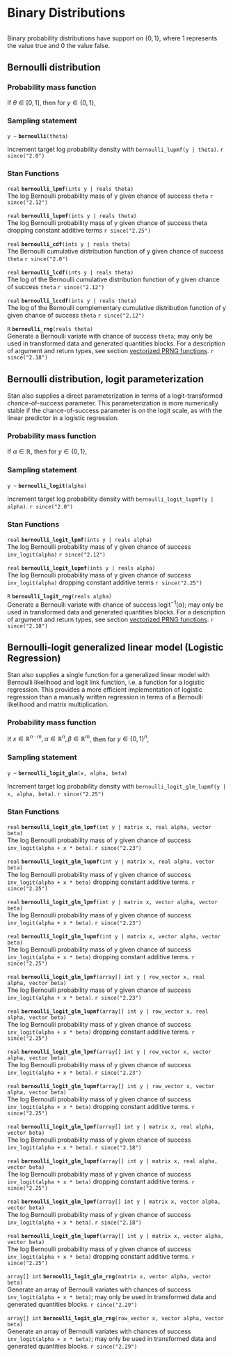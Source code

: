 # Binary Distributions
```r
```


Binary probability distributions have support on $\{0,1\}$, where 1
represents the value true and 0 the value false.


## Bernoulli distribution

### Probability mass function

If $\theta \in [0,1]$, then for $y \in \{0,1\}$,
\begin{equation*}
\text{Bernoulli}(y~|~\theta) = \left\{ \begin{array}{ll} \theta &
\text{if } y = 1, \text{ and} \\ 1 - \theta & \text{if } y = 0.
\end{array} \right.
\end{equation*}

### Sampling statement

`y ~ ` **`bernoulli`**`(theta)`

Increment target log probability density with `bernoulli_lupmf(y | theta)`.
`r since("2.0")`

<!-- real; bernoulli ~; -->
\index{{\tt \bfseries bernoulli }!sampling statement|hyperpage}

### Stan Functions

<!-- real; bernoulli_lpmf; (ints y | reals theta); -->
\index{{\tt \bfseries bernoulli\_lpmf  }!{\tt (ints y \textbar\ reals theta): real}|hyperpage}

`real` **`bernoulli_lpmf`**`(ints y | reals theta)`<br>\newline
The log Bernoulli probability mass of y given chance of success `theta`
`r since("2.12")`

<!-- real; bernoulli_lupmf; (ints y | reals theta); -->
\index{{\tt \bfseries bernoulli\_lupmf  }!{\tt (ints y \textbar\ reals theta): real}|hyperpage}

`real` **`bernoulli_lupmf`**`(ints y | reals theta)`<br>\newline
The log Bernoulli probability mass of y given chance of success theta
dropping constant additive terms
`r since("2.25")`

<!-- real; bernoulli_cdf; (ints y | reals theta); -->
\index{{\tt \bfseries bernoulli\_cdf  }!{\tt (ints y  \textbar\ reals theta): real}|hyperpage}

`real` **`bernoulli_cdf`**`(ints y | reals theta)`<br>\newline
The Bernoulli cumulative distribution function of y given chance of
success `theta`
`r since("2.0")`

<!-- real; bernoulli_lcdf; (ints y | reals theta); -->
\index{{\tt \bfseries bernoulli\_lcdf  }!{\tt (ints y \textbar\ reals theta): real}|hyperpage}

`real` **`bernoulli_lcdf`**`(ints y | reals theta)`<br>\newline
The log of the Bernoulli cumulative distribution function of y given
chance of success `theta`
`r since("2.12")`

<!-- real; bernoulli_lccdf; (ints y | reals theta); -->
\index{{\tt \bfseries bernoulli\_lccdf  }!{\tt (ints y \textbar\ reals theta): real}|hyperpage}

`real` **`bernoulli_lccdf`**`(ints y | reals theta)`<br>\newline
The log of the Bernoulli complementary cumulative distribution
function of y given chance of success `theta`
`r since("2.12")`

<!-- R; bernoulli_rng; (reals theta); -->
\index{{\tt \bfseries bernoulli\_rng  }!{\tt (reals theta): R}|hyperpage}

`R` **`bernoulli_rng`**`(reals theta)`<br>\newline
Generate a Bernoulli variate with chance of success `theta`; may only be
used in transformed data and generated quantities blocks.
For a description of argument and return types, see section
[vectorized PRNG functions](conventions_for_probability_functions.Rmd#prng-vectorization).
`r since("2.18")`

## Bernoulli distribution, logit parameterization {#bernoulli-logit-distribution}

Stan also supplies a direct parameterization in terms of a
logit-transformed chance-of-success parameter.  This parameterization
is more numerically stable if the chance-of-success parameter is on
the logit scale, as with the linear predictor in a logistic
regression.

### Probability mass function

If $\alpha \in \mathbb{R}$, then for $y \in \{0,1\}$,
\begin{equation*}
\text{BernoulliLogit}(y~|~\alpha) = \text{Bernoulli}(y |
\text{logit}^{-1}(\alpha)) = \left\{ \begin{array}{ll}
\text{logit}^{-1}(\alpha) & \text{if } y = 1, \text{ and} \\ 1 -
\text{logit}^{-1}(\alpha) &  \text{if } y = 0. \end{array} \right.
\end{equation*}

### Sampling statement

`y ~ ` **`bernoulli_logit`**`(alpha)`

Increment target log probability density with `bernoulli_logit_lupmf(y | alpha)`.
`r since("2.0")`

<!-- real; bernoulli_logit ~; -->
\index{{\tt \bfseries bernoulli\_logit }!sampling statement|hyperpage}

### Stan Functions

<!-- real; bernoulli_logit_lpmf; (ints y | reals alpha); -->
\index{{\tt \bfseries bernoulli\_logit\_lpmf  }!{\tt (ints y \textbar\ reals alpha): real}|hyperpage}

`real` **`bernoulli_logit_lpmf`**`(ints y | reals alpha)`<br>\newline
The log Bernoulli probability mass of y given chance of success
`inv_logit(alpha)`
`r since("2.12")`

<!-- real; bernoulli_logit_lupmf; (ints y | reals alpha); -->
\index{{\tt \bfseries bernoulli\_logit\_lupmf  }!{\tt (ints y \textbar\ reals alpha): real}|hyperpage}

`real` **`bernoulli_logit_lupmf`**`(ints y | reals alpha)`<br>\newline
The log Bernoulli probability mass of y given chance of success
`inv_logit(alpha)` dropping constant additive terms
`r since("2.25")`

<!-- R; bernoulli_logit_rng; (reals alpha); -->
\index{{\tt \bfseries bernoulli\_logit\_rng  }!{\tt (reals alpha): R}|hyperpage}

`R` **`bernoulli_logit_rng`**`(reals alpha)`<br>\newline
Generate a Bernoulli variate with chance of success
$\text{logit}^{-1}(\alpha)$; may only be used in transformed data and generated
quantities blocks. For a description of argument and return types, see section
[vectorized PRNG functions](conventions_for_probability_functions.Rmd#prng-vectorization).
`r since("2.18")`

## Bernoulli-logit generalized linear model (Logistic Regression) {#bernoulli-logit-glm}

Stan also supplies a single function for a generalized linear model
with Bernoulli likelihood and logit link function, i.e. a function
for a logistic regression. This provides a more efficient
implementation of logistic regression than a manually written
regression in terms of a Bernoulli likelihood and matrix
multiplication.

### Probability mass function

If $x\in \mathbb{R}^{n\cdot m}, \alpha \in \mathbb{R}^n, \beta\in
\mathbb{R}^m$, then for $y \in {\{0,1\}}^n$, \begin{align*}
&\text{BernoulliLogitGLM}(y~|~x, \alpha, \beta) = \prod_{1\leq i \leq
n}\text{Bernoulli}(y_i~|~\text{logit}^{-1}(\alpha_i + x_i\cdot
\beta))\\ &= \prod_{1\leq i \leq n} \left\{ \begin{array}{ll}
\text{logit}^{-1}(\alpha_i + \sum_{1\leq j\leq m}x_{ij}\cdot \beta_j)
& \text{if } y_i = 1, \text{ and} \\ 1 - \text{logit}^{-1}(\alpha_i +
\sum_{1\leq j\leq m}x_{ij}\cdot \beta_j) & \text{if } y_i = 0.
\end{array} \right. \end{align*}

### Sampling statement

`y ~ ` **`bernoulli_logit_glm`**`(x, alpha, beta)`

Increment target log probability density with `bernoulli_logit_glm_lupmf(y | x, alpha, beta)`.
`r since("2.25")`

<!-- real; bernoulli_logit_glm ~; -->
\index{{\tt \bfseries bernoulli\_logit\_glm }!sampling statement|hyperpage}

### Stan Functions

<!-- real; bernoulli_logit_glm_lpmf; (int y | matrix x, real alpha, vector beta); -->
\index{{\tt \bfseries bernoulli\_logit\_glm\_lpmf  }!{\tt (int y \textbar\ matrix x, real alpha, vector beta): real}|hyperpage}

`real` **`bernoulli_logit_glm_lpmf`**`(int y | matrix x, real alpha, vector beta)`<br>\newline
The log Bernoulli probability mass of y given chance of success
`inv_logit(alpha + x * beta)`.
`r since("2.23")`

<!-- real; bernoulli_logit_glm_lupmf; (int y | matrix x, real alpha, vector beta); -->
\index{{\tt \bfseries bernoulli\_logit\_glm\_lupmf  }!{\tt (int y \textbar\ matrix x, real alpha, vector beta): real}|hyperpage}

`real` **`bernoulli_logit_glm_lupmf`**`(int y | matrix x, real alpha, vector beta)`<br>\newline
The log Bernoulli probability mass of y given chance of success
`inv_logit(alpha + x * beta)` dropping constant additive terms.
`r since("2.25")`

<!-- real; bernoulli_logit_glm_lpmf; (int y | matrix x, vector alpha, vector beta); -->
\index{{\tt \bfseries bernoulli\_logit\_glm\_lpmf  }!{\tt (int y \textbar\ matrix x, vector alpha, vector beta): real}|hyperpage}

`real` **`bernoulli_logit_glm_lpmf`**`(int y | matrix x, vector alpha, vector beta)`<br>\newline
The log Bernoulli probability mass of y given chance of success
`inv_logit(alpha + x * beta)`.
`r since("2.23")`

<!-- real; bernoulli_logit_glm_lupmf; (int y | matrix x, vector alpha, vector beta); -->
\index{{\tt \bfseries bernoulli\_logit\_glm\_lupmf  }!{\tt (int y \textbar\ matrix x, vector alpha, vector beta): real}|hyperpage}

`real` **`bernoulli_logit_glm_lupmf`**`(int y | matrix x, vector alpha, vector beta)`<br>\newline
The log Bernoulli probability mass of y given chance of success
`inv_logit(alpha + x * beta)` dropping constant additive terms.
`r since("2.25")`

<!-- real; bernoulli_logit_glm_lpmf; (array[] int y | row_vector x, real alpha, vector beta); -->
\index{{\tt \bfseries bernoulli\_logit\_glm\_lpmf  }!{\tt (array[] int y \textbar\ row\_vector x, real alpha, vector beta): real}|hyperpage}

`real` **`bernoulli_logit_glm_lpmf`**`(array[] int y | row_vector x, real alpha, vector beta)`<br>\newline
The log Bernoulli probability mass of y given chance of success
`inv_logit(alpha + x * beta)`.
`r since("2.23")`

<!-- real; bernoulli_logit_glm_lupmf; (array[] int y | row_vector x, real alpha, vector beta); -->
\index{{\tt \bfseries bernoulli\_logit\_glm\_lupmf  }!{\tt (array[] int y \textbar\ row\_vector x, real alpha, vector beta): real}|hyperpage}

`real` **`bernoulli_logit_glm_lupmf`**`(array[] int y | row_vector x, real alpha, vector beta)`<br>\newline
The log Bernoulli probability mass of y given chance of success
`inv_logit(alpha + x * beta)` dropping constant additive terms.
`r since("2.25")`

<!-- real; bernoulli_logit_glm_lpmf; (array[] int y | row_vector x, vector alpha, vector beta); -->
\index{{\tt \bfseries bernoulli\_logit\_glm\_lpmf  }!{\tt (array[] int y \textbar\ row\_vector x, vector alpha, vector beta): real}|hyperpage}

`real` **`bernoulli_logit_glm_lpmf`**`(array[] int y | row_vector x, vector alpha, vector beta)`<br>\newline
The log Bernoulli probability mass of y given chance of success
`inv_logit(alpha + x * beta)`.
`r since("2.23")`

<!-- real; bernoulli_logit_glm_lupmf; (array[] int y | row_vector x, vector alpha, vector beta); -->
\index{{\tt \bfseries bernoulli\_logit\_glm\_lupmf  }!{\tt (array[] int y \textbar\ row\_vector x, vector alpha, vector beta): real}|hyperpage}

`real` **`bernoulli_logit_glm_lupmf`**`(array[] int y | row_vector x, vector alpha, vector beta)`<br>\newline
The log Bernoulli probability mass of y given chance of success
`inv_logit(alpha + x * beta)` dropping constant additive terms.
`r since("2.25")`


<!-- real; bernoulli_logit_glm_lpmf; (array[] int y | matrix x, real alpha, vector beta); -->
\index{{\tt \bfseries bernoulli\_logit\_glm\_lpmf  }!{\tt (array[] int y \textbar\ matrix x, real alpha, vector beta): real}|hyperpage}

`real` **`bernoulli_logit_glm_lpmf`**`(array[] int y | matrix x, real alpha, vector beta)`<br>\newline
The log Bernoulli probability mass of y given chance of success
`inv_logit(alpha + x * beta)`.
`r since("2.18")`

<!-- real; bernoulli_logit_glm_lupmf; (array[] int y | matrix x, real alpha, vector beta); -->
\index{{\tt \bfseries bernoulli\_logit\_glm\_lupmf  }!{\tt (array[] int y \textbar\ matrix x, real alpha, vector beta): real}|hyperpage}

`real` **`bernoulli_logit_glm_lupmf`**`(array[] int y | matrix x, real alpha, vector beta)`<br>\newline
The log Bernoulli probability mass of y given chance of success
`inv_logit(alpha + x * beta)` dropping constant additive terms.
`r since("2.25")`

<!-- real; bernoulli_logit_glm_lpmf; (array[] int y | matrix x, vector alpha, vector beta); -->
\index{{\tt \bfseries bernoulli\_logit\_glm\_lpmf  }!{\tt (array[] int y \textbar\ matrix x, vector alpha, vector beta): real}|hyperpage}

`real` **`bernoulli_logit_glm_lpmf`**`(array[] int y | matrix x, vector alpha, vector beta)`<br>\newline
The log Bernoulli probability mass of y given chance of success
`inv_logit(alpha + x * beta)`.
`r since("2.18")`

<!-- real; bernoulli_logit_glm_lupmf; (array[] int y | matrix x, vector alpha, vector beta); -->
\index{{\tt \bfseries bernoulli\_logit\_glm\_lupmf  }!{\tt (array[] int y \textbar\ matrix x, vector alpha, vector beta): real}|hyperpage}

`real` **`bernoulli_logit_glm_lupmf`**`(array[] int y | matrix x, vector alpha, vector beta)`<br>\newline
The log Bernoulli probability mass of y given chance of success
`inv_logit(alpha + x * beta)` dropping constant additive terms.
`r since("2.25")`

<!-- array[] int; bernoulli_logit_glm_rng; (matrix x, vector alpha, vector beta); -->
\index{{\tt \bfseries bernoulli\_logit\_glm\_rng  }!{\tt (matrix x, vector alpha, vector beta): array[] int}|hyperpage}

`array[] int` **`bernoulli_logit_glm_rng`**`(matrix x, vector alpha, vector beta)`<br>\newline
Generate an array of Bernoulli variates with chances of success
`inv_logit(alpha + x * beta)`; may only be used in transformed data and generated
quantities blocks.
`r since("2.29")`


<!-- array[] int; bernoulli_logit_glm_rng; (row_vector x, vector alpha, vector beta); -->
\index{{\tt \bfseries bernoulli\_logit\_glm\_rng  }!{\tt (row\_vector x, vector alpha, vector beta): array[] int}|hyperpage}

`array[] int` **`bernoulli_logit_glm_rng`**`(row_vector x, vector alpha, vector beta)`<br>\newline
Generate an array of Bernoulli variates with chances of success
`inv_logit(alpha + x * beta)`; may only be used in transformed data and generated
quantities blocks.
`r since("2.29")`
